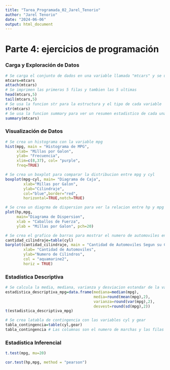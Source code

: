```yaml
---
title: "Tarea_Programada_02_Jarel_Tenorio"
author: "Jarel Tenorio"
date: "2024-06-06"
output: html_document
---
```


# Parte 4: ejercicios de programación

### Carga y Exploración de Datos
```r
# Se carga el conjunto de dados en una variable llamada "mtcars" y se usa attach para poder usar las varibales sin tener que usar el $
mtcars=mtcars
attach(mtcars)
# Se imprimen las primeras 5 filas y tambien las 5 ultimas
head(mtcars,5)
tail(mtcars,5)
# Se usa la funcion str para la estructura y el tipo de cada variable
str(mtcars)
# Se usa la funcion summary para ver un resumen estadistico de cada una de las variables numericas
summary(mtcars)
```

### Visualización de Datos
```r
# Se crea un histograma con la variable mpg
hist(mpg, main = "Histograma de MPG",
     xlab= "Millas por Galon",
     ylab= "Frecuencia",
     xlim=c(8,37), col= "purple",
     freq=TRUE)
```

```r
# Se crea un boxplot para comparar la distribucion entre mpg y cyl
boxplot(mpg~cyl, main= "Diagrama de Caja",
        xlab="Millas por Galon",
        ylab="Cilindraje",
        col="blue",border="red",
        horizontal=TRUE,notch=TRUE)
```

```r
# Se crea un diagrma de dispersion para ver la relacion entre hp y mpg
plot(hp,mpg,
     main="Diagrama de Dispersion",
     xlab = "Caballos de Fuerza",
     ylab = "Millas por Galon", pch=20)
```

```r
# Se crea el grafico de barras para mostrar el numero de automoviles en cada categoria de cilindros
cantidad_cilindraje=table(cyl)
barplot(cantidad_cilindraje, main = "Cantidad de Automoviles Segun su Cilindraje",
        xlab= "Cantidad de Automoviles",
        ylab="Numero de Cilindros",
        col = "aquamarine2",
        horiz = TRUE)
```

### Estadística Descriptiva
```r
# Se calcula la media, mediana, varianza y desviacion estandar de la variable mpg
estadistica_descriptiva_mpg=data.frame(mediana=median(mpg),
                                       media=round(mean(mpg),2),
                                       varianza=round(var(mpg),2),
                                       desvest=round(sd(mpg),2))
t(estadistica_descriptiva_mpg)
```

```r
# Se crea latabla de contingencia con las variables cyl y gear
tabla_contingencia=table(cyl,gear)
tabla_contingencia # Las columnas son el numero de marchas y las filas el numero de cilindraje
```

### Estadística Inferencial
```r
t.test(mpg, mu=20)
```

```r
cor.test(hp,mpg, method = "pearson")
```

